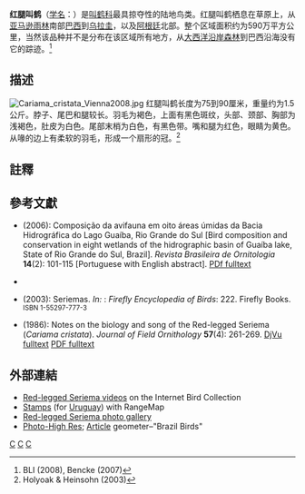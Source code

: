 {{speciesbox
| name = 红腿叫鹤
| image = Sireima 2 REFON.JPG
| image_width = 240px
| image_caption = 
| status = LC 
| status_system = IUCN3.1
| status_ref = <ref name=IUCN>{{cite journal | authors = [[BirdLife_International|BirdLife International]] | title = ''Cariama cristata'' | journal = [[IUCN_Red_List_of_Threatened_Species|IUCN Red List of Threatened Species]] | volume= 2016 | page = e.T22692205A93341300 | publisher = [[IUCN|IUCN]] | year = 2016 | url = http://www.iucnredlist.org/details/22692205/0 | doi = 10.2305/IUCN.UK.2016-3.RLTS.T22692205A93341300.en | accessdate = 28 May 2017}}</ref>
| parent_authority = [[Mathurin_Jacques_Brisson|Brisson]], 1760
| taxon = Cariama
| species = cristata
| authority = ([[Carl_Linnaeus|Linnaeus]], 1766)
| synonyms = 
屬：
* ''Microdactylus'' <small>[[Étienne_Geoffroy_Saint-Hilaire|É.Geoffroy Saint‑Hilaire]], 1809</small>
----
種：
* ''Microdactylus marcgravii'' <small>É.Geoffroy Saint-Hilaire, 1809</small>
* ''Palamedea cristata'' {{small|Linnaeus, 1766}}
}}

'''红腿叫鹤'''（[[学名|学名]]：''{{lang|la|Cariama cristata}}''）是[[叫鹤科|叫鹤科]]最具掠夺性的陆地鸟类。红腿叫鹤栖息在草原上，从[[亚马逊雨林|亚马逊雨林]]南部[[巴西|巴西]]到[[乌拉圭|乌拉圭]]，以及[[阿根廷|阿根廷]]北部。整个区域面积约为590万平方公里，当然该品种并不是分布在该区域所有地方，从[[大西洋沿岸森林|大西洋沿岸森林]]到巴西沿海没有它的踪迹。<ref>BLI (2008), Bencke (2007)</ref>

== 描述 ==
[[File:Cariama_cristata_Vienna2008.jpg|left]]
红腿叫鹤长度为75到90厘米，重量约为1.5公斤。脖子、尾巴和腿较长。羽毛为褐色，上面有黑色斑纹，头部、颈部、胸部为浅褐色，肚皮为白色。尾部末梢为白色，有黑色带。嘴和腿为红色，眼睛为黄色。从喙的边上有柔软的羽毛，形成一个扇形的冠。<ref name = hh2003>Holyoak & Heinsohn (2003)</ref>

== 註釋 ==
{{reflist}}

== 參考文獻 ==
{{refbegin|2}}
* {{aut|Accordi, Iury Almeida & Barcellos, André}} (2006): Composição da avifauna em oito áreas úmidas da Bacia Hidrográfica do Lago Guaíba, Rio Grande do Sul [Bird composition and conservation in eight wetlands of the hidrographic basin of Guaíba lake, State of Rio Grande do Sul, Brazil]. ''Revista Brasileira de Ornitologia'' '''14'''(2): 101-115 [Portuguese with English abstract]. [https://web.archive.org/web/20081219192057/http://www.ararajuba.org.br/sbo/ararajuba/artigos/Volume142/ara142art2.pdf PDf fulltext]
* {{IUCN2008|assessors={{aut|[[BirdLife_International|BirdLife International]] (BLI)}}|year=2008|id=143792|title=Cariama cristata|downloaded=18 November 2008}}
* {{aut|Holyoak, David T. & Heinsohn, Robert}} (2003): Seriemas. ''In:'' {{aut|Perrins, Christopher (ed.)}}: ''Firefly Encyclopedia of Birds'': 222. Firefly Books. <small>ISBN 1-55297-777-3</small>
* {{aut|Redford, Kent H. & Peters, Gustav}} (1986): Notes on the biology and song of the Red-legged Seriema (''Cariama cristata''). ''Journal of Field Ornithology'' '''57'''(4): 261-269. [https://web.archive.org/web/20110614065424/http://elibrary.unm.edu/sora/JFO/v057n04/DJVU/p0261-p0269.djvu DjVu fulltext] [https://web.archive.org/web/20110614065424/http://elibrary.unm.edu/sora/JFO/v057n04/p0261-p0269.pdf PDF fulltext]
{{refend}}

== 外部連結 ==
{{refbegin|2}}
*[http://ibc.hbw.com/ibc/phtml/especie.phtml?idEspecie=1330 Red-legged Seriema videos] on the Internet Bird Collection
*[http://www.bird-stamps.org/cspecies/5000100.htm Stamps] (for [[Uruguay|Uruguay]]) with RangeMap
*[http://vireo.acnatsci.org/search.html?Form=Search&SEARCHBY=Common&KEYWORDS=red-legged+seriema&showwhat=images&AGE=All&SEX=All&ACT=All&Search=Search&VIEW=All&ORIENTATION=All&RESULTS=24 Red-legged Seriema photo gallery]
*[http://www.geometer.org/Brazil2006/images/Seriema.jpg Photo-High Res]; [http://www.geometer.org/Brazil2006/best.html Article] geometer–"Brazil Birds"
{{Commons-inline|Cariama cristata|红腿叫鹤}}
{{refend}}
{{叫鶴目}}
{{taxonbar}}
[[Category:叫鹤科|C]]
[[Category:单种属鸟类|C]]
[[Category:1766年描述的鳥類|C]]